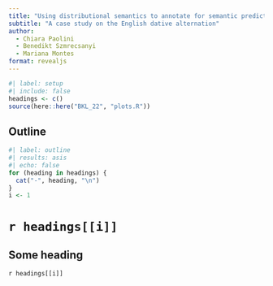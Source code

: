 ```yaml
---
title: "Using distributional semantics to annotate for semantic predictors"
subtitle: "A case study on the English dative alternation"
author:
  - Chiara Paolini
  - Benedikt Szmrecsanyi
  - Mariana Montes
format: revealjs
---
```


```r
#| label: setup
#| include: false
headings <- c()
source(here::here("BKL_22", "plots.R"))
```

## Outline

```r
#| label: outline
#| results: asis
#| echo: false
for (heading in headings) {
  cat("-", heading, "\n")
}
i <- 1
```

# `r headings[[i]]`

## Some heading

::: {.footer}
`r headings[[i]]`
:::
